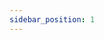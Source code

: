 ```yaml
---
sidebar_position: 1
---
```




<SkillList>
  <div title="数据结构知识树" items={[
    { name: "链表与邻接表", progress: 80, description: "实际操作过PLC，会基础编程" },
    { name: "栈", progress: 80, description: "实际操作过PLC，会基础编程" },
    { name: "队列", progress: 80, description: "实际操作过PLC，会基础编程" },
    { name: "kmp", progress: 60, description: "实际仿真过PLC" },
    { name: "Trie", progress: 0, description: "实际仿真过PLC" },
    { name: "并查集", progress: 5, description: "实际仿真过PLC" },
    { name: "堆", progress: 5, description: "实际仿真过PLC" },
    { name: "Hash表", progress: 5, description: "实际仿真过PLC" },
  ]} />
</SkillList>
